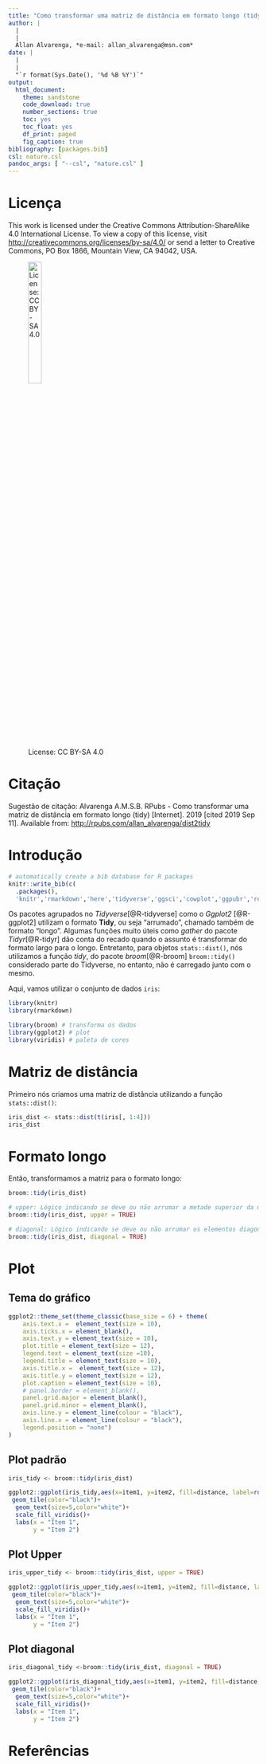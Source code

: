 ```yaml
---
title: "Como transformar uma matriz de distância em formato longo (tidy)"
author: |
  |
  |
  Allan Alvarenga, *e-mail: allan_alvarenga@msn.com*
date: |
  |
  |
  "`r format(Sys.Date(), '%d %B %Y')`"
output:
  html_document:
    theme: sandstone
    code_download: true
    number_sections: true
    toc: yes
    toc_float: yes
    df_print: paged
    fig_caption: true
bibliography: [packages.bib]
csl: nature.csl
pandoc_args: [ "--csl", "nature.csl" ]
---
```


# Licença {-#Licença}


This work is licensed under the Creative Commons Attribution-ShareAlike 4.0 International License. To view a copy of this license, visit <http://creativecommons.org/licenses/by-sa/4.0/> or send a letter to Creative Commons, PO Box 1866, Mountain View, CA 94042, USA.

![License: CC BY-SA 4.0](https://mirrors.creativecommons.org/presskit/buttons/88x31/png/by-sa.png){ width=25% }

# Citação {-}

Sugestão de citação: Alvarenga A.M.S.B. RPubs - Como transformar uma matriz de distância em formato longo (tidy) [Internet]. 2019 [cited 2019 Sep 11]. Available from: <http://rpubs.com/allan_alvarenga/dist2tidy>

# Introdução

```r

# automatically create a bib database for R packages
knitr::write_bib(c(
  .packages(), 
  'knitr','rmarkdown','here','tidyverse','ggsci','cowplot','ggpubr','reshape2','igraph','grid','gridExtra','viridis','tinytex','bookdown','bookdownplus','citr','ggforce','kableExtra','RcolorBrewer', 'bipartite', 'foreach','ggplot2',  'broom','doMc', 'tidyr'), 'packages.bib')


```

Os pacotes agrupados no *Tidyverse*[@R-tidyverse] como o *Ggplot2* [@R-ggplot2] utilizam o formato **Tidy**, ou seja "arrumado", chamado também de formato "longo".
Algumas funções muito úteis como *gather* do pacote *Tidyr*[@R-tidyr] dão conta do recado quando o assunto é transformar do formato largo para o longo.
Entretanto, para objetos `stats::dist()`, nós utilizamos a função *tidy*, do pacote *broom*[@R-broom] `broom::tidy()` considerado parte do Tidyverse, no entanto, não é carregado junto com o mesmo.


Aqui, vamos utilizar o conjunto de dados `iris`:

```r
library(knitr)
library(rmarkdown)
```

```r
library(broom) # transforma os dados
library(ggplot2) # plot
library(viridis) # paleta de cores
```

# Matriz de distância

Primeiro nós criamos uma matriz de distância utilizando a função `stats::dist()`:
```r
iris_dist <- stats::dist(t(iris[, 1:4]))
iris_dist
```

# Formato longo

Então, transformamos a matriz para o formato longo:

```r
broom::tidy(iris_dist)

# upper: Lógico indicando se deve ou não arrumar a metade superior da matriz de distância. O padrão é o que foi baseado no argumento superior de stats :: dist ().
broom::tidy(iris_dist, upper = TRUE)

# diagonal: Lógico indicando se deve ou não arrumar os elementos diagonais da matriz de distância. O padrão é o que foi baseado no argumento diag de stats :: dist ().
broom::tidy(iris_dist, diagonal = TRUE)
```

# Plot

## Tema do gráfico
```r
ggplot2::theme_set(theme_classic(base_size = 6) + theme(
    axis.text.x =  element_text(size = 10),
    axis.ticks.x = element_blank(),
    axis.text.y = element_text(size = 10),
    plot.title = element_text(size = 12),
    legend.text = element_text(size =10),
    legend.title = element_text(size = 10),
    axis.title.x =  element_text(size = 12),
    axis.title.y = element_text(size = 12),
    plot.caption = element_text(size = 10),
    # panel.border = element_blank(),
    panel.grid.major = element_blank(),
    panel.grid.minor = element_blank(),
    axis.line.y = element_line(colour = "black"),
    axis.line.x = element_line(colour = "black"),
    legend.position = "none")
)
```

## Plot padrão
```r
iris_tidy <- broom::tidy(iris_dist)

ggplot2::ggplot(iris_tidy,aes(x=item1, y=item2, fill=distance, label=round(distance,3)))+
 geom_tile(color="black")+
  geom_text(size=5,color="white")+
  scale_fill_viridis()+
  labs(x = "Item 1",
       y = "Item 2") 
```

## Plot Upper
```r
iris_upper_tidy <- broom::tidy(iris_dist, upper = TRUE)

ggplot2::ggplot(iris_upper_tidy,aes(x=item1, y=item2, fill=distance, label=round(distance,3)))+
 geom_tile(color="black")+
  geom_text(size=5,color="white")+
  scale_fill_viridis()+
  labs(x = "Item 1",
       y = "Item 2") 
```

## Plot diagonal
```r
iris_diagonal_tidy <-broom::tidy(iris_dist, diagonal = TRUE)

ggplot2::ggplot(iris_diagonal_tidy,aes(x=item1, y=item2, fill=distance, label=round(distance,3)))+
 geom_tile(color="black")+
  geom_text(size=5,color="white")+
  scale_fill_viridis()+
  labs(x = "Item 1",
       y = "Item 2") 
```

# Referências
